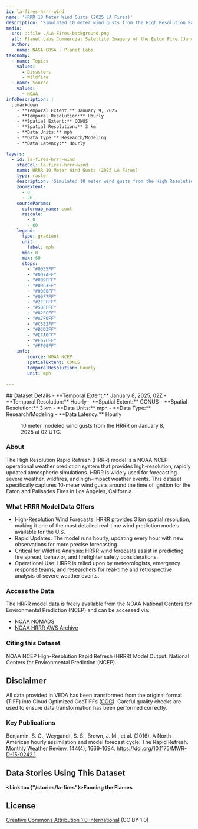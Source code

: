 ```yaml
---
id: la-fires-hrrr-wind
name: 'HRRR 10 Meter Wind Gusts (2025 LA Fires)'
description: "Simulated 10 meter wind gusts from the High Resolution Rapid Refresh (HRRR) at 02Z on January 8, 2025, around the time that the Eaton Fire ignited. The Palisades Fire had just been ignited earlier that day."
media:
  src: ::file ./LA-Fires-background.png
  alt: Planet Labs Commercial Satellite Imagery of the Eaton Fire (January 9, 2025).
  author:
    name: NASA CDSA - Planet Labs
taxonomy:
  - name: Topics
    values:
      - Disasters
      - Wildfire
  - name: Source
    values:
      - NOAA
infoDescription: |
  ::markdown
    - **Temporal Extent:** January 9, 2025
    - **Temporal Resolution:** Hourly
    - **Spatial Extent:** CONUS
    - **Spatial Resolution:** 3 km
    - **Data Units:** mph
    - **Data Type:** Research/Modeling
    - **Data Latency:** Hourly

layers:
  - id: la-fires-hrrr-wind
    stacCol: la-fires-hrrr-wind
    name: HRRR 10 Meter Wind Gusts (2025 LA Fires)
    type: raster
    description: 'Simulated 10 meter wind gusts from the High Resolution Rapid Refresh (HRRR) at 02Z on January 8, 2025, around the time that the Eaton Fire ignited. The Palisades Fire had just been ignited earlier that day.'
    zoomExtent:
      - 0
      - 20
    sourceParams:
      colormap_name: cool    
      rescale:
        - 0
        - 60
    legend:
      type: gradient
      unit:
        label: mph
      min: 0
      max: 60
      stops: 
        - "#0055FF" 
        - "#007AFF"
        - "#009FFF"
        - "#00C3FF"
        - "#00E0FF"
        - "#00F7FF"
        - "#2CFFFF"
        - "#5BFFFF"
        - "#82FCFF"
        - "#A7F0FF"
        - "#C5E2FF"
        - "#DCD3FF"
        - "#EFA8FF"
        - "#F67CFF"
        - "#FF00FF" 
    info:
        source: NOAA NCEP
        spatialExtent: CONUS
        temporalResolution: Hourly
        unit: mph

---
```


<Block>
  <Prose>
  ## Dataset Details
  - **Temporal Extent:** January 8, 2025, 02Z
  - **Temporal Resolution:** Hourly
  - **Spatial Extent:** CONUS
  - **Spatial Resolution:** 3 km
  - **Data Units:** mph
  - **Data Type:** Research/Modeling
  - **Data Latency:** Hourly
  </Prose>
<Figure>
  <Map
    datasetId='la-fires-hrrr-wind'
    layerId='la-fires-hrrr-wind'
    dateTime='2025-01-08'
    zoom={7.25}
    center={[-118.1041, 34.1966]}
  />
  <Caption
    attrAuthor='NASA'
    attrUrl='https://nasa.gov/'
  >
    10 meter modeled wind gusts from the HRRR on January 8, 2025 at 02 UTC.
  </Caption>
</Figure>
</Block>

<Block>
  <Prose>

  ### About

  The High Resolution Rapid Refresh (HRRR) model is a NOAA NCEP operational weather prediction system that provides high-resolution, rapidly updated atmospheric simulations. HRRR is widely used for forecasting severe weather, wildfires, and high-impact weather events. This dataset specifically captures 10-meter wind gusts around the time of ignition for the Eaton and Palisades Fires in Los Angeles, California.
  
  </Prose>
</Block>

<Block>
  
  <Prose>

  ### What HRRR Model Data Offers

  * High-Resolution Wind Forecasts: HRRR provides 3 km spatial resolution, making it one of the most detailed real-time wind prediction models available for the U.S.
  * Rapid Updates: The model runs hourly, updating every hour with new observations for more precise forecasting.
  * Critical for Wildfire Analysis: HRRR wind forecasts assist in predicting fire spread, behavior, and firefighter safety considerations.
  * Operational Use: HRRR is relied upon by meteorologists, emergency response teams, and researchers for real-time and retrospective analysis of severe weather events.
  </Prose>
</Block>

<Block>
  <Prose>
  
  ### Access the Data

  The HRRR model data is freely available from the NOAA National Centers for Environmental Prediction (NCEP) and can be accessed via:
  
  * [NOAA NOMADS](https://nomads.ncep.noaa.gov/)
  * [NOAA HRRR AWS Archive](https://registry.opendata.aws/noaa-hrrr-pds/)

  </Prose>
</Block>

<Block>
  <Prose>
    
  ### Citing this Dataset

  NOAA NCEP High-Resolution Rapid Refresh (HRRR) Model Output. National Centers for Environmental Prediction (NCEP).

  </Prose>
</Block>

<Block>
  <Prose>
  
  ## Disclaimer

  All data provided in VEDA has been transformed from the original format (TIFF) into Cloud Optimized GeoTIFFs ([COG](https://www.cogeo.org)). Careful quality checks are used to ensure data transformation has been performed correctly.  
  
  </Prose>
</Block>

<Block>
  <Prose>

  ### Key Publications
  
  Benjamin, S. G., Weygandt, S. S., Brown, J. M., et al. (2016). A North American hourly assimilation and model forecast cycle: The Rapid Refresh. Monthly Weather Review, 144(4), 1669-1694. https://doi.org/10.1175/MWR-D-15-0242.1
  
  </Prose>
</Block>

<Block>
  <Prose>
  
  ## Data Stories Using This Dataset
  
  **<Link to={"/stories/la-fires"}>Fanning the Flames</Link>**

  </Prose>
</Block>

<Block>
  <Prose>
  
  ## License
  
  [Creative Commons Attribution 1.0 International](https://creativecommons.org/publicdomain/zero/1.0/legalcode) (CC BY 1.0)

  </Prose>
</Block>


